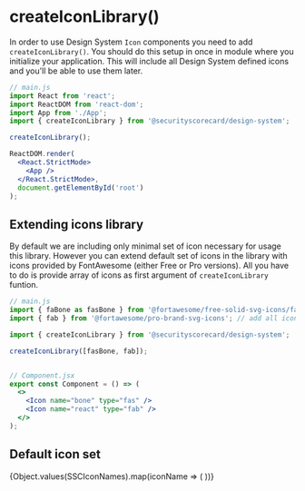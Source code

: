 



<Meta title="Theme/createIconLibrary()" />

# createIconLibrary()

In order to use Design System `Icon` components you need to add `createIconLibrary()`. You should
do this setup in once in module where you initialize your application. This will include all Design
System defined icons and you'll be able to use them later.

```jsx
// main.js
import React from 'react';
import ReactDOM from 'react-dom';
import App from './App';
import { createIconLibrary } from '@securityscorecard/design-system';

createIconLibrary();

ReactDOM.render(
  <React.StrictMode>
    <App />
  </React.StrictMode>,
  document.getElementById('root')
);

```

## Extending icons library
By default we are including only minimal set of icon necessary for usage this library. However
you can extend default set of icons in the library with icons provided by FontAwesome (either
Free or Pro versions). All you have to do is provide array of icons as first argument of
`createIconLibrary` funtion.

```jsx
// main.js
import { faBone as fasBone } from '@fortawesome/free-solid-svg-icons/faAcorn';
import { fab } from '@fortawesome/pro-brand-svg-icons'; // add all icons from Brands set

import { createIconLibrary } from '@securityscorecard/design-system';

createIconLibrary([fasBone, fab]);


// Component.jsx
export const Component = () => (
  <>
    <Icon name="bone" type="fas" />
    <Icon name="react" type="fab" />
  </>
);
```

## Default icon set
<IconGallery>
  {Object.values(SSCIconNames).map(iconName => (
    <IconItem name={iconName} key={iconName}>
      <Icon name={iconName} type={IconTypes.ssc} />
    </IconItem>
  ))}
</IconGallery>